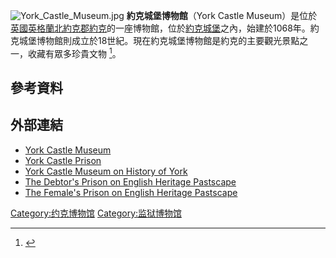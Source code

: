 [[File:York_Castle_Museum.jpg|thumb]]
'''約克城堡博物館'''（York Castle Museum）是位於[[英國|英國]][[英格蘭|英格蘭]][[北約克郡|北約克郡]][[約克|約克]]的一座博物館，位於[[約克城堡|約克城堡]]之內，始建於1068年。約克城堡博物館則成立於18世紀。現在約克城堡博物館是約克的主要觀光景點之一，收藏有眾多珍貴文物 <ref>{{cite web |url=http://www.kirkgatevictorianstreet.org.uk/home.html |title=Kirkgate Victorian Street |publisher=York Museums Trust |date=2013-06-11 |accessdate=2015-07-08 |archive-date=2014-02-22 |archive-url=https://web.archive.org/web/20140222152129/http://www.kirkgatevictorianstreet.org.uk/home.html |dead-url=no }}</ref>。

==參考資料==
{{Reflist}}

== 外部連結 ==
{{Commonscat|York Castle Museum}}
* [http://www.yorkcastlemuseum.org.uk/ York Castle Museum] {{Wayback|url=http://www.yorkcastlemuseum.org.uk/ |date=20140915102930 }}
* [http://www.yorkcastleprison.org.uk/ York Castle Prison]
* [http://www.historyofyork.org.uk/themes/20th-century/york-castle-museum York Castle Museum on History of York] {{Wayback|url=http://www.historyofyork.org.uk/themes/20th-century/york-castle-museum |date=20150225012206 }}
* [http://www.pastscape.org.uk/hob.aspx?hob_id=536704&sort=4&search=all&criteria=york%20castle%20museum&rational=q&recordsperpage=10 The Debtor's Prison on English Heritage Pastscape] {{Wayback|url=http://www.pastscape.org.uk/hob.aspx?hob_id=536704&sort=4&search=all&criteria=york%20castle%20museum&rational=q&recordsperpage=10 |date=20160304112802 }}
* [http://www.pastscape.org.uk/hob.aspx?hob_id=536712&sort=4&search=all&criteria=york%20castle%20museum&rational=q&recordsperpage=10 The Female's Prison on English Heritage Pastscape] {{Wayback|url=http://www.pastscape.org.uk/hob.aspx?hob_id=536712&sort=4&search=all&criteria=york%20castle%20museum&rational=q&recordsperpage=10 |date=20160304111641 }}
{{coord|53.95559|-1.07827|type:landmark_region:GB|display=title}}

{{Authority control}}
[[Category:约克博物馆|Category:约克博物馆]]
[[Category:监狱博物馆|Category:监狱博物馆]]